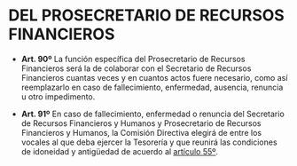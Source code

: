 # DEL PROSECRETARIO DE RECURSOS FINANCIEROS

* **Art. 90º**
La función específica del Prosecretario de Recursos Financieros será la de colaborar con el Secretario de Recursos Financieros cuantas veces y en cuantos actos fuere necesario, como así reemplazarlo en caso de fallecimiento, enfermedad, ausencia, renuncia u otro impedimento.

* **Art. 91º**
En caso de fallecimiento, enfermedad o renuncia del Secretario de Recursos Financieros y Humanos y Prosecretario de Recursos Financieros y Humanos, la Comisión Directiva elegirá de entre los vocales al que deba ejercer la Tesorería y que reunirá las condiciones de idoneidad y antigüedad de acuerdo al [artículo 55º](#art55).
